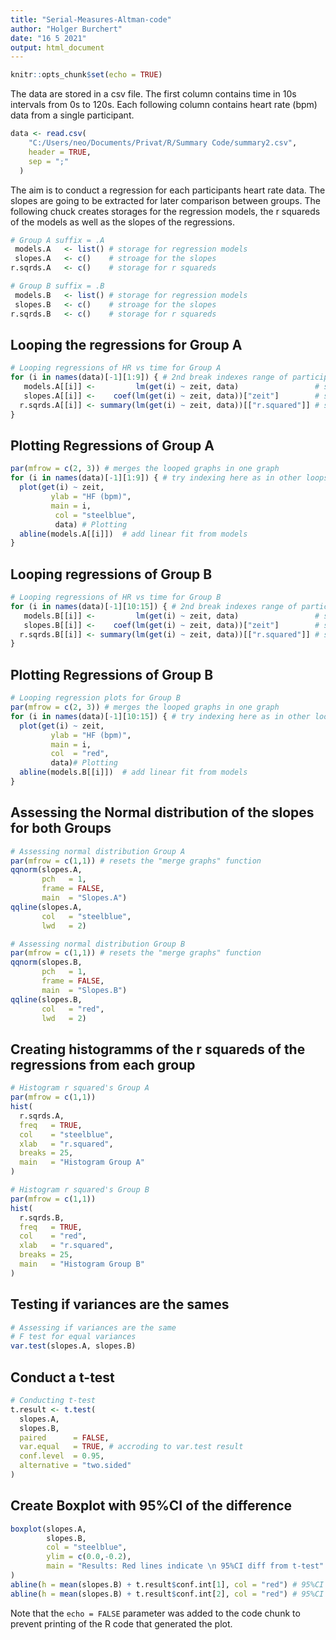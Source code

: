 ```yaml
---
title: "Serial-Measures-Altman-code"
author: "Holger Burchert"
date: "16 5 2021"
output: html_document
---
```


```r
knitr::opts_chunk$set(echo = TRUE)
```

The data are stored in a csv file. The first column contains time in 10s intervals from 0s to 120s. Each following column contains heart rate (bpm) data from a single participant. 
```r
data <- read.csv(
    "C:/Users/neo/Documents/Privat/R/Summary Code/summary2.csv",
    header = TRUE,
    sep = ";"
  )
```

The aim is to conduct a regression for each participants heart rate data. The slopes are going to be extracted for later comparison between groups. The following chuck creates storages for the regression models, the r squareds of the models as well as the slopes of the regressions. 
```r
# Group A suffix = .A 
 models.A   <- list() # storage for regression models  
 slopes.A   <- c()    # stroage for the slopes 
r.sqrds.A   <- c()    # storage for r squareds

# Group B suffix = .B
 models.B   <- list() # storage for regression models  
 slopes.B   <- c()    # stroage for the slopes 
r.sqrds.B   <- c()    # storage for r squareds
```

## Looping the regressions for Group A
```r
# Looping regressions of HR vs time for Group A
for (i in names(data)[-1][1:9]) { # 2nd break indexes range of participants                  
   models.A[[i]] <-         lm(get(i) ~ zeit, data)                 # store model
   slopes.A[[i]] <-    coef(lm(get(i) ~ zeit, data))["zeit"]        # store slope
  r.sqrds.A[[i]] <- summary(lm(get(i) ~ zeit, data))[["r.squared"]] # store r^2
}
```

## Plotting Regressions of Group A
```r
par(mfrow = c(2, 3)) # merges the looped graphs in one graph
for (i in names(data)[-1][1:9]) { # try indexing here as in other loops
  plot(get(i) ~ zeit,
         ylab = "HF (bpm)",
         main = i, 
          col = "steelblue",
          data) # Plotting
  abline(models.A[[i]])  # add linear fit from models
}
```

## Looping regressions of Group B
```r
# Looping regressions of HR vs time for Group B
for (i in names(data)[-1][10:15]) { # 2nd break indexes range of participants                  
   models.B[[i]] <-         lm(get(i) ~ zeit, data)                 # store model
   slopes.B[[i]] <-    coef(lm(get(i) ~ zeit, data))["zeit"]        # store slope
  r.sqrds.B[[i]] <- summary(lm(get(i) ~ zeit, data))[["r.squared"]] # store r^2
}
```

## Plotting Regressions of Group B
```r
# Looping regression plots for Group B
par(mfrow = c(2, 3)) # merges the looped graphs in one graph
for (i in names(data)[-1][10:15]) { # try indexing here as in other loops
  plot(get(i) ~ zeit,
         ylab = "HF (bpm)",
         main = i, 
         col  = "red",
         data)# Plotting
  abline(models.B[[i]])  # add linear fit from models
}
```

## Assessing the Normal distribution of the slopes for both Groups
```r
# Assessing normal distribution Group A
par(mfrow = c(1,1)) # resets the "merge graphs" function
qqnorm(slopes.A,
       pch   = 1,
       frame = FALSE,
       main  = "Slopes.A")
qqline(slopes.A,
       col   = "steelblue",
       lwd   = 2)

# Assessing normal distribution Group B
par(mfrow = c(1,1)) # resets the "merge graphs" function
qqnorm(slopes.B,
       pch   = 1,
       frame = FALSE,
       main  = "Slopes.B")
qqline(slopes.B,
       col   = "red",
       lwd   = 2)
```

## Creating histogramms of the r squareds of the regressions from each group
```r
# Histogram r squared's Group A
par(mfrow = c(1,1))
hist(
  r.sqrds.A,
  freq   = TRUE,
  col    = "steelblue",
  xlab   = "r.squared",
  breaks = 25,
  main   = "Histogram Group A"
)

# Histogram r squared's Group B
par(mfrow = c(1,1))
hist(
  r.sqrds.B,
  freq   = TRUE,
  col    = "red",
  xlab   = "r.squared",
  breaks = 25,
  main   = "Histogram Group B"
)
```

## Testing if variances are the sames 
```r
# Assessing if variances are the same
# F test for equal variances 
var.test(slopes.A, slopes.B)
```

## Conduct a t-test 
```r
# Conducting t-test
t.result <- t.test(
  slopes.A,
  slopes.B,
  paired      = FALSE,
  var.equal   = TRUE, # accroding to var.test result
  conf.level  = 0.95,
  alternative = "two.sided"
)
```

## Create Boxplot with 95%CI of the difference
```r
boxplot(slopes.A, 
        slopes.B, 
        col = "steelblue",
        ylim = c(0.0,-0.2),
        main = "Results: Red lines indicate \n 95%CI diff from t-test"
)
abline(h = mean(slopes.B) + t.result$conf.int[1], col = "red") # 95%CI lower lim
abline(h = mean(slopes.B) + t.result$conf.int[2], col = "red") # 95%CI upper lim
```



Note that the `echo = FALSE` parameter was added to the code chunk to prevent printing of the R code that generated the plot.
